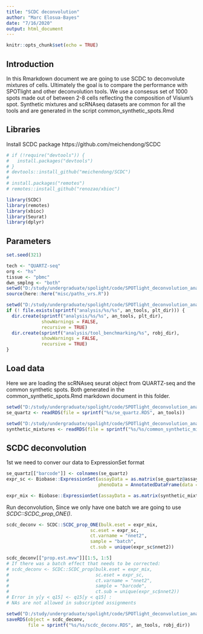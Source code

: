 ---
title: "SCDC deconvolution"
author: "Marc Elosua-Bayes"
date: "7/16/2020"
output: html_document
---

```{r setup, include=FALSE}
knitr::opts_chunk$set(echo = TRUE)
```

## Introduction
In this Rmarkdown document we are going to use SCDC to deconvolute mixtures of cells. Ultimately the goal is to compare the performance with SPOTlight and other deconvolution tools. We use a consesus set of 1000 spots made out of between 2-8 cells reflecting the composition of Visium's spot. Synthetic mixtures and scRNAseq datasets are common for all the tools and are generated in the script common_synthetic_spots.Rmd

## Libraries
Install SCDC package
https://github.com/meichendong/SCDC
```{r}
# if (!require("devtools")) {
#   install.packages("devtools")
# }
# devtools::install_github("meichendong/SCDC")
# 
# install.packages("remotes")
# remotes::install_github("renozao/xbioc")

library(SCDC)
library(remotes)
library(xbioc)
library(Seurat)
library(dplyr)
```

## Parameters
```{r}
set.seed(321)

tech <- "QUARTZ-seq"
org <- "hs"
tissue <- "pbmc"
dwn_smplng <- "both"
setwd("D:/study/undergraduate/spolight/code/SPOTlight_deconvolution_analysis-master")
source(here::here("misc/paths_vrs.R"))

setwd("D:/study/undergraduate/spolight/code/SPOTlight_deconvolution_analysis-master")
if (! file.exists(sprintf("analysis/%s/%s", an_tools, plt_dir))) {
  dir.create(sprintf("analysis/%s/%s", an_tools, plt_dir),
             showWarnings = FALSE,
             recursive = TRUE)
  dir.create(sprintf("analysis/tool_benchmarking/%s", robj_dir),
             showWarnings = FALSE,
             recursive = TRUE)
}
```

## Load data
Here we are loading the scRNAseq seurat object from QUARTZ-seq and the common synthetic spots. Both generated in the common_synthetic_spots.Rmd markdown document in this folder.
```{r}
setwd("D:/study/undergraduate/spolight/code/SPOTlight_deconvolution_analysis-master")
se_quartz <- readRDS(file = sprintf("%s/se_quartz.RDS", an_tools))

setwd("D:/study/undergraduate/spolight/code/SPOTlight_deconvolution_analysis-master")
synthetic_mixtures <- readRDS(file = sprintf("%s/%s/common_synthetic_mixtures.RDS", an_tools, robj_dir))
```

## SCDC deconvolution
1st we need to conver our data to ExpressionSet format
```{r}
se_quartz[["barcode"]] <- colnames(se_quartz)
expr_sc <- Biobase::ExpressionSet(assayData = as.matrix(se_quartz@assays$RNA@counts),
                                  phenoData = AnnotatedDataFrame(data = data.frame(se_quartz@meta.data)))

expr_mix <- Biobase::ExpressionSet(assayData = as.matrix(synthetic_mixtures[[1]]))
```

Run deconvolution, Since we only have one batch we are going to use *SCDC::SCDC_prop_ONE()*.
```{r}
scdc_deconv <- SCDC::SCDC_prop_ONE(bulk.eset = expr_mix,
                               sc.eset = expr_sc,
                               ct.varname = "nnet2",
                               sample = "batch",
                               ct.sub = unique(expr_sc$nnet2))

scdc_deconv[["prop.est.mvw"]][1:5, 1:5]
# If there was a batch effect that needs to be corrected:
# scdc_deconv <- SCDC::SCDC_prop(bulk.eset = expr_mix,
#                                sc.eset = expr_sc,
#                                ct.varname = "nnet2",
#                                sample = "barcode",
#                                ct.sub = unique(expr_sc$nnet2))
# Error in y[y < q15] <- q15[y < q15] : 
# NAs are not allowed in subscripted assignments

setwd("D:/study/undergraduate/spolight/code/SPOTlight_deconvolution_analysis-master")
saveRDS(object = scdc_deconv,
        file = sprintf("%s/%s/scdc_deconv.RDS", an_tools, robj_dir))
```

